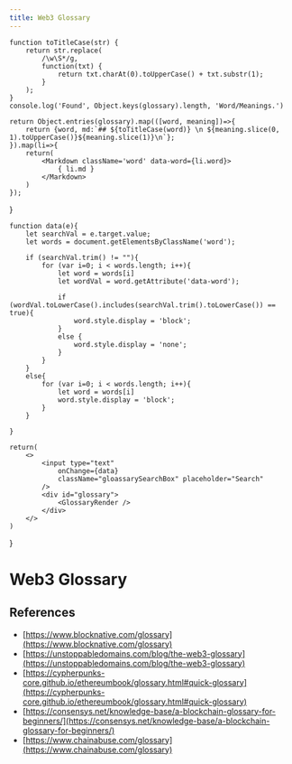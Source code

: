 ---
title: Web3 Glossary
---


    function toTitleCase(str) {
        return str.replace(
            /\w\S*/g,
            function(txt) {
                return txt.charAt(0).toUpperCase() + txt.substr(1);
            }
        );
    }
    console.log('Found', Object.keys(glossary).length, 'Word/Meanings.')

    return Object.entries(glossary).map(([word, meaning])=>{
        return {word, md:`## ${toTitleCase(word)} \n ${meaning.slice(0, 1).toUpperCase()}${meaning.slice(1)}\n`};
    }).map(li=>{
        return(
            <Markdown className='word' data-word={li.word}>
                { li.md }
            </Markdown>
        )
    });
}


    function data(e){
        let searchVal = e.target.value;
        let words = document.getElementsByClassName('word');

        if (searchVal.trim() != ""){
            for (var i=0; i < words.length; i++){
                let word = words[i]
                let wordVal = word.getAttribute('data-word');

                if (wordVal.toLowerCase().includes(searchVal.trim().toLowerCase()) == true){
                    word.style.display = 'block';
                }
                else {
                    word.style.display = 'none';
                }
            }
        }
        else{
            for (var i=0; i < words.length; i++){
                let word = words[i]
                word.style.display = 'block';
            }
        }

    }

    return(
        <>
            <input type="text"
                onChange={data}
                className="gloassarySearchBox" placeholder="Search"
            />
            <div id="glossary">
                <GlossaryRender />
            </div>
        </>
    )
}

# Web3 Glossary

<GlossaryComp />

## References
- [https://www.blocknative.com/glossary](https://www.blocknative.com/glossary)
- [https://unstoppabledomains.com/blog/the-web3-glossary](https://unstoppabledomains.com/blog/the-web3-glossary)
- [https://cypherpunks-core.github.io/ethereumbook/glossary.html#quick-glossary](https://cypherpunks-core.github.io/ethereumbook/glossary.html#quick-glossary)
- [https://consensys.net/knowledge-base/a-blockchain-glossary-for-beginners/](https://consensys.net/knowledge-base/a-blockchain-glossary-for-beginners/)
- [https://www.chainabuse.com/glossary](https://www.chainabuse.com/glossary)
